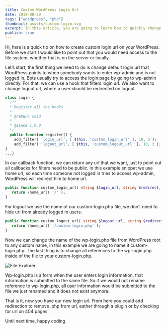 ```yaml
---
title: Custom WordPress Login Url
date: 2019-08-20
tags: ["wordpress", "php"]
thumbnail: assets/custom-login.svg
excerpt: In this article, you are going to learn how to quickly change default WordPress login url.
publish: true
---
```


Hi, here is a quick tip on how to create custom login url on your WordPress. Before we start I would like to point out that you would need access to the file system, whether that is on the server or locally.

Let’s start, the first thing we need to do is change default login url that WordPress points to when somebody wants to enter wp-admin and is not logged in. Bots usually try to access the login page by going to wp-admin directly. For that, we can use a hook that filters login url. We also want to change logout url, where a user should be redirected on logout.

```php
class Login {
  /**
  * Register all the hooks
  *
  * @return void
  *
  * @since 1.0.0
  */ 
  public function register() {
    add_filter( 'login_url', [ $this, 'custom_login_url' ], 10, 3 );
    add_filter( 'logout_url', [ $this, 'custom_logout_url' ], 10, 3 );
}
...}
```

In our callback function, we can return any url that we want, just to point out all callbacks for filters need to be public. In this example snippet we use home url, so each time someone not logged in tries to access wp-admin, WordPress will redirect him to home url.

```php
public function custom_login_url( string $login_url, string $redirect, bool $force_reauth ) : string {
   return \home_url( '/' );
}
```

For logout we use the name of our custom-login.php file, we don’t need to hide url from already logged in users.

```php
public function custom_logout_url( string $logout_url, string $redirect ) : string {
   return \home_url( '/custom-login.php' );
}
```

Now we can change the name of the wp-login.php file from WordPress root to any custom name, in this example we are going to name it custom-login.php. The last thing is to change all references to the wp-login.php inside of the file to your custom-login.php.

![File Explorer](assets/files.png)

Wp-login.php is a form when the user enters login information, that information is submitted to the same file. So if we would not rename reference to wp-login.php, all user information would be submitted to the file we just renamed and it does not exist anymore.

That is it, now you have our new login url. From here you could add redirection to remove .php from url, eather through a plugin or by checking for url on 404 pages.

Until next time, happy coding.